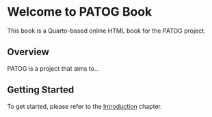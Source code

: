 # Welcome to PATOG Book

This book is a Quarto-based online HTML book for the PATOG project.

## Overview

PATOG is a project that aims to...

## Getting Started

To get started, please refer to the [Introduction](intro.qmd) chapter. 